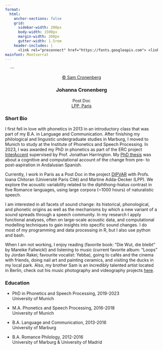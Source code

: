 ```yaml
---
format:
  html: 
    anchor-sections: false
    grid:
      sidebar-width: 200px
      body-width: 1500px
      margin-width: 200px
      gutter-width: 1.5rem
    header-includes: | 
      <link rel="preconnect" href="https://fonts.googleapis.com"> <link rel="preconnect" href="https://fonts.gstatic.com" crossorigin> <link href="https://fonts.googleapis.com/css2?family=Montserrat:ital,wght@0,100..900;1,100..900&display=swap" rel="stylesheet"> <link rel="stylesheet" media="screen" href="https://fontlibrary.org//face/tex-gyre-adventor" type="text/css"/> <meta name="google-site-verification" content="uU1xioBfSjgROMKKR2b37lxMB_ND20a_aOIh8jE_Udc" />
mainfont: Montserrat
---
```


::: {.grid}

::: {.g-col-4}
```{=html}
<div class="circular-portrait" style="padding-left: 1em; padding-right: 1em;">
  <a href="https://www.samcronenberg.com/"><img src="img/paris_bySam_square.jpg" style="max-width: 100%; border-radius: 50%; display:block; margin:auto;"></a>
</div>

<div style="padding-left: 1em; padding-right: 1em; text-align: center; display:block; margin:auto;">
<a href="https://www.samcronenberg.com/"><p style="size: 20px;">&#xA9; Sam Cronenberg</p></a>
<h3 class="">Johanna Cronenberg</h3>
<p>Post Doc<br><a href="https://lpp.cnrs.fr/">LPP, Paris</a></p>
</div>
```
:::

::: {.g-col-8}
### Short Bio

I first fell in love with phonetics in 2013 in an introductory class that was part of my B.A. in Language and Communication. After finishing my philological and linguistic undergraduate studies in Marburg, I moved to Munich to study at the Institute of Phonetics and Speech Processing. In 2023, I was awarded my PhD in phonetics as part of the ERC project [InterAccent](https://www.phonetik.uni-muenchen.de/Forschung/interaccent/interAccent.html) supervised by Prof. Jonathan Harrington. My [PhD thesis](https://edoc.ub.uni-muenchen.de/33026/1/Cronenberg_Johanna.pdf) was about a cognitive and computational account of the change from pre- to post-aspiration in Andalusian Spanish. 

Currently, I work in Paris as a Post Doc in the project [DIPVAR](https://anr.fr/en/funded-projects-and-impact/funded-projects/project/funded/project/b2d9d3668f92a3b9fbbf7866072501ef-90e880de04/?tx_anrprojects_funded%5Bcontroller%5D=Funded&cHash=f211c450876a8dc48b71e2c9ed982722) with Profs. Ioana Chitoran (Université Paris Cité) and Martine Adda-Decker (LPP). We explore the acoustic variability related to the diphthong-hiatus contrast in five Romance languages, using large corpora (~1000 hours) of naturalistic speech.

I am interested in all facets of sound change: its historical, phonological, and phonetic origins as well as the mechanisms by which a new variant of a sound spreads through a speech community. In my research I apply functional analyses, often on large-scale acoustic data, and computational modelling techniques to gain insights into specific sound changes. I do most of my programming and data processing in R, but I also use python and bash.

When I am not working, I enjoy reading (favorite book: "Die Wut, die bleibt" by Mareike Fallwickl) and listening to music (current favorite album: "Loops" by Jordan Rakei; favourite vocalist: Yebba), going to cafés and the cinema with friends, doing nail art and painting ceramics, and visiting the ducks in my local park. Also, my brother Sam is an incredibly talented artist located in Berlin, check out his music photography and videography projects [here](https://www.samcronenberg.com/).

### Education

- PhD in Phonetics and Speech Processing, 2019-2023<br>University of Munich

- M.A. Phonetics and Speech Processing, 2016-2018<br>University of Munich

- B.A. Language and Communication, 2013-2016<br>University of Marburg

- B.A. Romance Philology, 2012-2016<br>University of Marburg & University of Madrid
:::

:::
